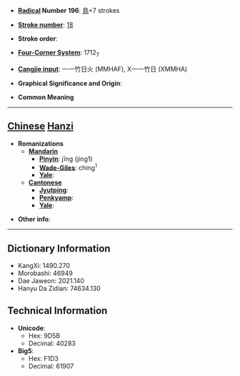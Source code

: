* '''[[Wiktionary:Chinese radical index| Radical]] Number 196''': [[Wiktionary:Chinese radical index 鳥|鳥]]+7 strokes

* '''[[Wiktionary:Chinese total strokes index|Stroke number]]''': [[Wiktionary:Chinese total strokes index 18|18]]

* '''Stroke order''': 

* '''[[Wiktionary:Chinese four corner index|Four-Corner System]]''': 1712<sub>7</sub>

* '''[[Wiktionary:Chinese Cangjie index|Cangjie input]]''': 一一竹日火 (MMHAF), X一一竹日 (XMMHA)

* '''Graphical Significance and Origin''': 

* '''Common Meaning'''

----

== [[Chinese]] [[Hanzi]] ==

* '''Romanizations'''
** '''[[Mandarin]]'''
*** '''[[Pinyin]]''': jīng (jing1)
*** '''[[Wade-Giles]]''': ching<sup>1</sup>
*** '''[[Yale]]''': 
** '''[[Cantonese]]'''
*** '''[[Jyutping]]''':
*** '''[[Penkyamp]]''': 
*** '''[[Yale]]''': 

* '''Other info''': 

----

== Dictionary Information ==

* KangXi: 1490.270
* Morobashi: 46949
* Dae Jaweon: 2021.140
* Hanyu Da Zidian: 74634.130

== Technical Information ==

* '''Unicode''':
** Hex: 9D5B
** Decimal: 40283
* '''Big5''':
** Hex: F1D3
** Decimal: 61907